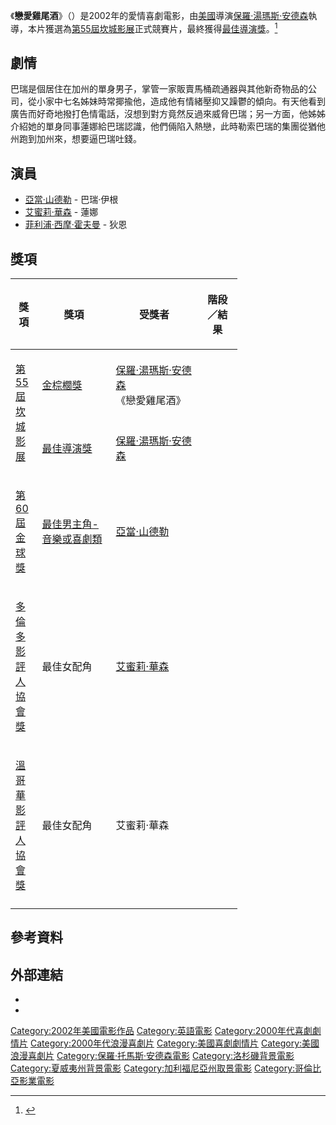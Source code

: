 {{expand language|1=en|page=|time=2019-11-14T13:20:58+00:00}}
{{Infobox film
| name           = 戀愛雞尾酒
| original_name  = {{lang|en|''Punch-Drunk Love''}}
| image          = 
| caption        = 
| director       = [[保羅·湯瑪斯·安德森|保羅·湯瑪斯·安德森]]
| producer       = 
| writer         = 
| screenplay     = 保羅·湯瑪斯·安德森
| story          = 
| based on       = 
| starring       = [[亞當·山德勒|亞當·山德勒]]<br>[[艾蜜莉·華森|艾蜜莉·華森]]
| music          = Jon Brion
| cinematography = Robert Elswit
| editing        = Leslie Jones
| studio         = Revolution Studios<br>[[新線影業|新線影業]]
| distributor    = [[哥倫比亞電影公司|哥倫比亞電影公司]]
| released       = {{Film date|2002|5|19|[[坎城影展|坎城影展]]|2002|11|1|美國|df=yes}}
| runtime        = 95分鐘
| country        = {{USA}}
| language       = 英語
| budget         = 2500萬美元<ref name="TheNumbers">{{cite web| url= http://www.the-numbers.com/movie/Punch-Drunk-Love| title= Punch-Drunk Love| publisher= [[The_Numbers_(website)|The Numbers]]| accessdate= March 8, 2015| quote= Production Budget: $25,000,000| archive-date= 2020-07-11| archive-url= https://web.archive.org/web/20200711174902/https://www.the-numbers.com/movie/Punch-Drunk-Love| dead-url= no}}</ref>
| gross          = 2459萬美元<ref name="TheNumbers"/>
}}

《'''戀愛雞尾酒'''》（{{lang-en|''Punch-Drunk Love''}}）是2002年的愛情喜劇電影，由[[美國|美國]]導演[[保羅·湯瑪斯·安德森|保羅·湯瑪斯·安德森]]執導，本片獲選為[[坎城影展|第55屆坎城影展]]正式競賽片，最終獲得[[最佳導演獎_(坎城影展)|最佳導演獎]]。<ref name="festival-cannes.com">{{cite news | url = http://www.festival-cannes.com/en/archives/ficheFilm/id/3124026/year/2002.html | title = Festival de Cannes: Punch-Drunk Love | accessdate = October 25, 2009 | publisher = Cannes Film Festival | archive-date = 2012-03-09 | archive-url = https://www.webcitation.org/662qTHthp?url=http://www.festival-cannes.com/en/archives/ficheFilm/id/3124026/year/2002.html | dead-url = no }}</ref>

== 劇情 ==
巴瑞是個居住在加州的單身男子，掌管一家販賣馬桶疏通器與其他新奇物品的公司，從小家中七名姊妹時常揶揄他，造成他有情緒壓抑又躁鬱的傾向。有天他看到廣告而好奇地撥打色情電話，沒想到對方竟然反過來威脅巴瑞；另一方面，他姊姊介紹她的單身同事蓮娜給巴瑞認識，他們倆陷入熱戀，此時勒索巴瑞的集團從猶他州跑到加州來，想要逼巴瑞吐錢。

== 演員 ==
* [[亞當·山德勒|亞當·山德勒]] - 巴瑞·伊根
* [[艾蜜莉·華森|艾蜜莉·華森]] - 蓮娜
* [[菲臘·西摩·荷夫曼|菲利浦·西摩·霍夫曼]] - 狄恩

== 獎項 ==
{| class="wikitable" width="72%"
|-align=center
! width="10%"|獎項
! width="28%"|獎項
! width=<!保留調整空間"25%">|受獎者
! width="15%"|階段／結果
|- align=center
| rowspan="2"|[[坎城影展|第55屆坎城影展]]
| [[金棕櫚獎|金棕櫚獎]]
| [[保羅·湯瑪斯·安德森|保羅·湯瑪斯·安德森]]<br>《戀愛雞尾酒》
| {{nom}}
|- align=center
| [[最佳導演獎_(坎城影展)|最佳導演獎]]
| [[保羅·湯瑪斯·安德森|保羅·湯瑪斯·安德森]]
| {{won}}
|- align=center
| rowspan="1"|[[金球獎|第60屆金球獎]]
| [[金球獎最佳音樂及喜劇類電影男主角|最佳男主角-音樂或喜劇類]]
| [[亞當·山德勒|亞當·山德勒]]
| {{nom}}
|- align=center
| rowspan="1"|[[多倫多影評人協會|多倫多影評人協會獎]]
| 最佳女配角
| [[艾蜜莉·華森|艾蜜莉·華森]]
| {{won}}
|- align=center
| rowspan="1"|[[溫哥華影評人協會|溫哥華影評人協會獎]]
| 最佳女配角
| 艾蜜莉·華森
| {{nom}}
|- align=center
|}

== 參考資料 ==
{{reflist}}

==外部連結==
* {{IMDb title|0272338}}
* {{rotten-tomatoes|punchdrunk_love|戀愛雞尾酒}}

{{保羅·湯瑪斯·安德森}}
{{DEFAULTSORT:Punch-Drunk Love}}
[[Category:2002年美國電影作品|Category:2002年美國電影作品]]
[[Category:英語電影|Category:英語電影]]
[[Category:2000年代喜劇劇情片|Category:2000年代喜劇劇情片]]
[[Category:2000年代浪漫喜劇片|Category:2000年代浪漫喜劇片]]
[[Category:美國喜劇劇情片|Category:美國喜劇劇情片]]
[[Category:美國浪漫喜劇片|Category:美國浪漫喜劇片]]
[[Category:保羅·托馬斯·安德森電影|Category:保羅·托馬斯·安德森電影]]
[[Category:洛杉磯背景電影|Category:洛杉磯背景電影]]
[[Category:夏威夷州背景電影|Category:夏威夷州背景電影]]
[[Category:加利福尼亞州取景電影|Category:加利福尼亞州取景電影]]
[[Category:哥倫比亞影業電影|Category:哥倫比亞影業電影]]